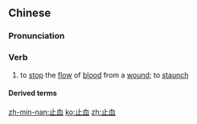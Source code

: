 ==Chinese==
{{zh-forms}}

===Pronunciation===
{{zh-pron
|m=zhǐ血
|c=zi2 hyut3
|mn=chí-hoeh/chí-huih
|cat=v
}}

===Verb===
{{zh-verb}}

# to [[stop]] the [[flow]] of [[blood]] from a [[wound]]; to [[staunch]]

====Derived terms====
{{zh-der|止血帶|止血墊:zhǐxuèdiàn|止血鉗:zhǐxuèqián|止血栓:zhǐxuèshuān}}

[[zh-min-nan:止血]]
[[ko:止血]]
[[zh:止血]]
